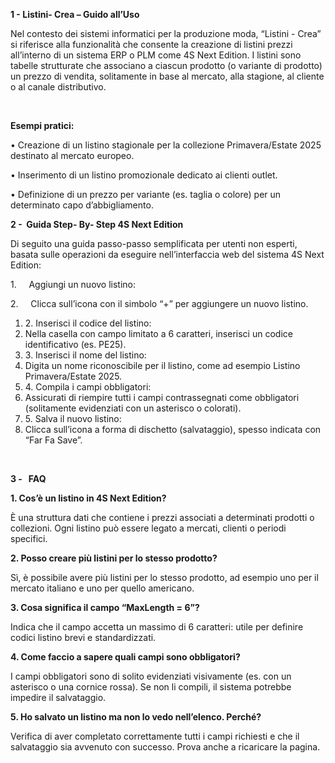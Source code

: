 **1 - Listini- Crea – Guido all’Uso**

Nel contesto dei sistemi informatici per la produzione moda, “Listini - Crea” si riferisce alla funzionalità che consente la creazione di listini prezzi all’interno di un sistema ERP o PLM come 4S Next Edition. I listini sono tabelle strutturate che associano a ciascun prodotto (o variante di prodotto) un prezzo di vendita, solitamente in base al mercato, alla stagione, al cliente o al canale distributivo.

 

**Esempi pratici:**

• Creazione di un listino stagionale per la collezione Primavera/Estate 2025 destinato al mercato europeo.

• Inserimento di un listino promozionale dedicato ai clienti outlet.

• Definizione di un prezzo per variante (es. taglia o colore) per un determinato capo d’abbigliamento.



**2 -  Guida Step- By- Step 4S Next Edition**

Di seguito una guida passo-passo semplificata per utenti non esperti, basata sulle operazioni da eseguire nell’interfaccia web del sistema 4S Next Edition:

1.     Aggiungi un nuovo listino:

2.     Clicca sull’icona con il simbolo “+” per aggiungere un nuovo listino.

1. 2\. Inserisci il codice del listino:
2. Nella casella con campo limitato a 6 caratteri, inserisci un codice identificativo (es. PE25).
3. 3\. Inserisci il nome del listino:
4. Digita un nome riconoscibile per il listino, come ad esempio Listino Primavera/Estate 2025.
5. 4\. Compila i campi obbligatori:
6. Assicurati di riempire tutti i campi contrassegnati come obbligatori (solitamente evidenziati con un asterisco o colorati).
7. 5\. Salva il nuovo listino:
8. Clicca sull’icona a forma di dischetto (salvataggio), spesso indicata con “Far Fa Save”.

 

**3 -   FAQ**

**1. Cos’è un listino in 4S Next Edition?**

È una struttura dati che contiene i prezzi associati a determinati prodotti o collezioni. Ogni listino può essere legato a mercati, clienti o periodi specifici.

**2. Posso creare più listini per lo stesso prodotto?**

Sì, è possibile avere più listini per lo stesso prodotto, ad esempio uno per il mercato italiano e uno per quello americano.

**3. Cosa significa il campo “MaxLength = 6”?**

Indica che il campo accetta un massimo di 6 caratteri: utile per definire codici listino brevi e standardizzati.

**4. Come faccio a sapere quali campi sono obbligatori?**

I campi obbligatori sono di solito evidenziati visivamente (es. con un asterisco o una cornice rossa). Se non li compili, il sistema potrebbe impedire il salvataggio.

**5. Ho salvato un listino ma non lo vedo nell’elenco. Perché?**

Verifica di aver completato correttamente tutti i campi richiesti e che il salvataggio sia avvenuto con successo. Prova anche a ricaricare la pagina.
